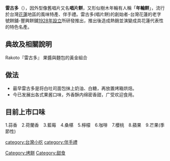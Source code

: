 {{Unreferenced|time=2013-07-18T01:30:52+00:00}}
'''雷古多'''（{{lang|en|Records}}），因外型像舊唱片又名'''唱片餅'''，又形似樹木年輪有人稱「'''年輪餅'''」，流行於台灣[[花蓮縣|花蓮]]地區的風味特產、伴手禮。雷古多(唱片餅)的創始者-台灣花蓮的老字號餅舖-豐興餅舖[[1928年設立|1928年設立]]所研發推出，推出後造成熱銷並演變成具花蓮代表性的特色名產。

==典故及相關說明==
;Rakoto『雷古多』  果醬與麵包的黃金組合

==做法==
*最早雷古多是将白吐司面包抹上奶油、白糖，再放置烤箱烘焙。
*今已发展出各式果酱口味，外香酥内绵密香甜，广受欢迎食用。

==目前上市口味==
1.蒜香　2.荷蘭香　3.藍莓　4.桑椹　5.檸檬　6.咖啡　7.櫻桃　8.蘋果　9.芒果(季節性)

{{Dessert-stub}}

[[category:台灣小吃|category:台灣小吃]]
[[category:伴手禮|category:伴手禮]]
[[Category:烤餅|Category:烤餅]]
[[Category:甜食|Category:甜食]]